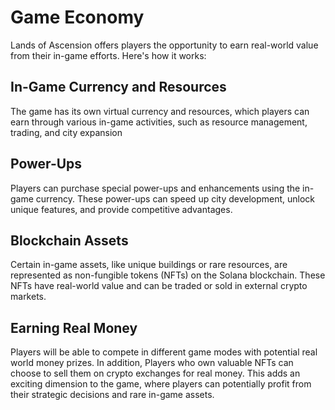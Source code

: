 # Game Economy

Lands of Ascension offers players the opportunity to earn real-world value from their in-game efforts. Here's how it works:

## In-Game Currency and Resources

The game has its own virtual currency and resources, which players can earn through various in-game activities, such as resource management, trading, and city expansion

## Power-Ups

Players can purchase special power-ups and enhancements using the in-game currency. These power-ups can speed up city development, unlock unique features, and provide competitive advantages.

## Blockchain Assets

Certain in-game assets, like unique buildings or rare resources, are represented as non-fungible tokens (NFTs) on the Solana blockchain. These NFTs have real-world value and can be traded or sold in external crypto markets.

## Earning Real Money

Players will be able to compete in different game modes with potential real world money prizes. In addition, Players who own valuable NFTs can choose to sell them on crypto exchanges for real money. This adds an exciting dimension to the game, where players can potentially profit from their strategic decisions and rare in-game assets.
